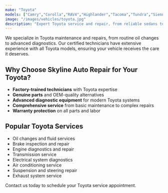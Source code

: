 ```yaml
---
make: "Toyota"
models: ["Camry","Corolla","RAV4","Highlander","Tacoma","Tundra","Sienna","Prius","4Runner","Sequoia"]
image: "/images/vehicles/toyota.jpg"
description: "Expert Toyota service and repair, from reliable sedans to rugged trucks."
---
```


We specialize in Toyota maintenance and repairs, from routine oil changes to advanced diagnostics. Our certified technicians have extensive experience with all Toyota models, ensuring your vehicle receives the care it deserves.

## Why Choose Skyline Auto Repair for Your Toyota?

- **Factory-trained technicians** with Toyota expertise
- **Genuine parts** and OEM-quality alternatives
- **Advanced diagnostic equipment** for modern Toyota systems
- **Comprehensive service** from basic maintenance to complex repairs
- **Warranty protection** on all parts and labor

## Popular Toyota Services

- Oil changes and fluid services
- Brake inspection and repair
- Engine diagnostics and repair
- Transmission service
- Electrical system diagnostics
- Air conditioning service
- Suspension and steering repair
- Exhaust system service

Contact us today to schedule your Toyota service appointment. 